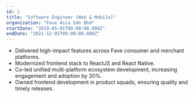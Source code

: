```yaml
---
id: 1
title: "Software Engineer (Web & Mobile)"
organization: "Fave Asia Sdn Bhd"
startDate: "2019-05-01T00:00:00.000Z"
endDate: "2021-12-01T00:00:00.000Z"
---
```


-   Delivered high-impact features across Fave consumer and merchant platforms.
-   Modernized frontend stack to ReactJS and React Native.
-   Co-led unified multi-platform ecosystem development, increasing engagement and adoption by 30%.
-   Owned frontend development in product squads, ensuring quality and timely releases.
